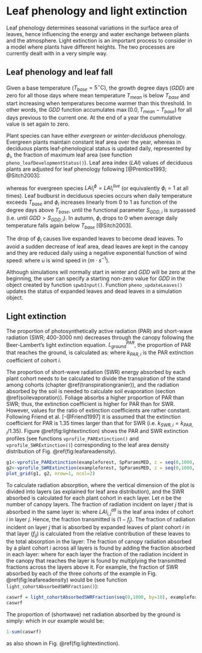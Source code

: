 # Leaf phenology and light extinction {#leafphenologylight}

Leaf phenology determines seasonal variations in the surface area of leaves, hence influencing the energy and water exchange between plants and the atmosphere. Light extinction is an important process to consider in a model where plants have different heights. The two processes are currently dealt with in a very simple way. 

## Leaf phenology and leaf fall {#leafphenology}

Given a base temperature ($T_{base} = 5^{\circ} \mathrm{C}$), the growth degree days ($GDD$) are zero for all those days where mean temperature $T_{mean}$ is below $T_{base}$ and start increasing when temperatures become warmer than this threshold. In other words, the $GDD$ function accumulates $\max(0.0, T_{mean} - T_{base})$ for all days previous to the current one. At the end of a year the cummulative value is set again to zero. 

Plant species can have either *evergreen* or *winter-deciduous* phenology. Evergreen plants maintain constant leaf area over the year, whereas in deciduous plants leaf-phenological status is updated daily, represented by $\phi_i$, the fraction of maximum leaf area (see function `pheno_leafDevelopmentStatus()`). Leaf area index ($LAI$) values of deciduous plants are adjusted for leaf phenology following [@Prentice1993; @Sitch2003]:

\begin{equation}
LAI_{i}^{\phi}=LAI^{live}_i\,\cdot\phi_i
\end{equation}

whereas for evergreen species $LAI_{i}^{\phi}=LAI^{live}_i$ (or equivalently $\phi_i = 1$ at all times). Leaf budburst in deciduous species occurs when daily temperature exceeds $T_{base}$ and $\phi_i$ increases linearly from 0 to 1 as function of the degree days above $T_{base}$, until the functional parameter $S_{GDD,i}$ is surpassed (i.e. until $GDD > S_{GDD,i}$). In autumn, $\phi_i$ drops to 0 when average daily temperature falls again below $T_{base}$ [@Sitch2003]. 

The drop of $\phi_i$ causes live expanded leaves to become dead leaves. To avoid a sudden decrease of leaf area, dead leaves are kept in the canopy and they are reduced daily using a negative exponential function of wind speed:
\begin{equation}
LAI^{dead}_i=LAI^{dead}_i\,\cdot e^{- u/10}
\end{equation}
where $u$ is wind speed in ($m \cdot s^{-1}$).


Although simulations will normally start in winter and $GDD$ will be zero at the beginning, the user can specify a starting non-zero value for $GDD$ in the object created by function `spwbInput()`. Function `pheno_updateLeaves()` updates the status of expanded leaves and dead leaves in a simulation object.


## Light extinction {#basiclightextinction}
The proportion of photosynthetically active radiation (PAR) and short-wave radiation (SWR; 400-3000 nm) decreases through the canopy following the Beer-Lambert’s light extinction equation. 
$L^{PAR}_{ground}$, the proportion of PAR that reaches the ground, is calculated as:
\begin{equation}
L^{PAR}_{ground}=e^{-\sum_{i=1}^{c}{k_{PAR,i} \cdot LAI_{i}^{all}}}
\end{equation}
where $k_{PAR,i}$ is the PAR extinction coefficient of cohort $i$. 

The proportion of short-wave radiation (SWR) energy absorbed by each plant cohort needs to be calculated to divide the transpiration of the stand among cohorts (chapter \@ref(transpirationgranier)), and the radiation absorbed by the soil is needed to calculate soil evaporation (section \@ref(soilevaporation)). Foliage absorbs a higher proportion of PAR than SWR; thus, the extinction coefficient is higher for PAR than for SWR. However, values for the ratio of extinction coefficients are rather constant. Following Friend et al. [-@Friend1997] it is assumed that the extinction coefficient for PAR is 1.35 times larger than that for SWR (i.e.
$k_{SWR,i} = k_{PAR,i}/1.35$). Figure \@ref(fig:lightextinction) shows the PAR and SWR extinction profiles (see functions `vprofile_PARExtinction()` and `vprofile_SWRExtinction()`) corresponding to the leaf area density distribution of Fig. \@ref(fig:leafareadensity). 

```r
g1<-vprofile_PARExtinction(exampleforest, SpParamsMED, z = seq(0,1000, by=1))
g2<-vprofile_SWRExtinction(exampleforest, SpParamsMED, z = seq(0,1000, by=1))
plot_grid(g1, g2, nrow=1, ncol=2)
```

To calculate radiation absorption, where the vertical dimension of the plot is divided into layers (as explained for leaf area distribution), and the SWR absorbed is calculated for each plant cohort in each layer. Let $n$ be the number of canopy layers. The fraction of radiation incident on layer $j$ that is absorbed in the same layer is:
\begin{equation}
f_j=1 - e^{-\sum_{i=1}^{c}{k_{SWR,i} \cdot LAI_{i,j}^{all}}}
\end{equation}
where $LAI_{i,j}^{all}$ is the leaf area index of cohort $i$ in layer $j$. Hence, the fraction transmitted is $(1-f_j)$. The fraction of radiation incident on layer $j$ that is absorbed by expanded leaves of plant cohort $i$ in that layer ($f_{ij}$) is calculated from the relative
contribution of these leaves to the total absorption in the layer:
\begin{equation}
f_{ij} = f_j \cdot \frac{k_{SWR,i}\cdot LAI_{i,j}^{\phi}}{\sum_{h=1}^{c}{k_{SWR,h} \cdot LAI_{h,j}^{all}}}
\end{equation}
The fraction of canopy radiation absorbed by a plant cohort $i$ across all layers is found by adding the fraction absorbed in each layer:
\begin{equation}
f_i = \sum_{j=1}^{n}{f_{ij}\cdot \prod_{h>j}^{n}{(1-f_h)}}
\end{equation}
where for each layer the fraction of the radiation incident in the canopy that
reaches the layer is found by multiplying the transmitted fractions across the
layers above it. For example, the fraction of SWR absorbed by each of the three cohorts of the example in Fig. \@ref(fig:leafareadensity) would be (see function `light_cohortAbsorbedSWRFraction()`):
```r
caswrf = light_cohortAbsorbedSWRFraction(seq(0,1000, by=10), exampleforest, SpParamsMED)
caswrf
```

The proportion of (shortwave) net radiation absorbed by the
ground is simply:
\begin{equation}
L^{SWR}_{ground} = 1 - \sum_{j}^{n}{f_j}
\end{equation}
which in our example would be:
```r
1-sum(caswrf)
```
as also shown in Fig. \@ref(fig:lightextinction).